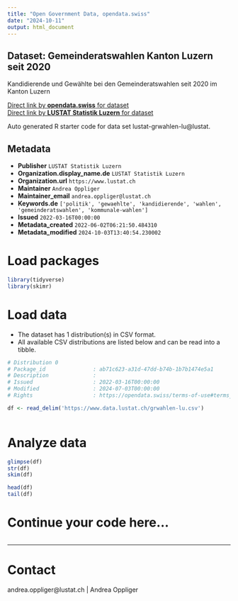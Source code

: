 ```yaml
---
title: "Open Government Data, opendata.swiss"
date: "2024-10-11"
output: html_document
---
```


## Dataset: Gemeinderatswahlen Kanton Luzern seit 2020

Kandidierende und Gewählte bei den Gemeinderatswahlen seit 2020 im Kanton Luzern

[Direct link by **opendata.swiss** for dataset](https://opendata.swiss/de/dataset/gemeinderatswahlen-kanton-luzern)<br>
[Direct link by **LUSTAT Statistik Luzern** for dataset](https://www.lustat.ch/daten?stichwort=gemeinderatswahlen)

Auto generated R starter code for data set lustat-grwahlen-lu@lustat.

## Metadata

- **Publisher** `LUSTAT Statistik Luzern`
- **Organization.display_name.de** `LUSTAT Statistik Luzern`
- **Organization.url** `https://www.lustat.ch`
- **Maintainer** `Andrea Oppliger`
- **Maintainer_email** `andrea.oppliger@lustat.ch`
- **Keywords.de** `['politik', 'gewaehlte', 'kandidierende', 'wahlen', 'gemeinderatswahlen', 'kommunale-wahlen']`
- **Issued** `2022-03-16T00:00:00`
- **Metadata_created** `2022-06-02T06:21:50.484310`
- **Metadata_modified** `2024-10-03T13:40:54.230002`


# Load packages

```r

library(tidyverse)
library(skimr)

```

# Load data

-   The dataset has 1 distribution(s) in CSV format.
-   All available CSV distributions are listed below and can be read into a tibble.

```r

# Distribution 0
# Package_id               : ab71c623-a31d-47dd-b74b-1b7b1474e5a1
# Description              : 
# Issued                   : 2022-03-16T00:00:00
# Modified                 : 2024-07-03T00:00:00
# Rights                   : https://opendata.swiss/terms-of-use#terms_by_ask

df <- read_delim('https://www.data.lustat.ch/grwahlen-lu.csv')



```

# Analyze data

```r

glimpse(df)
str(df)
skim(df)

head(df)
tail(df)

```

# Continue your code here...

```r

```

------------------------------------------------------------------------

# Contact

andrea.oppliger@lustat.ch | Andrea Oppliger
